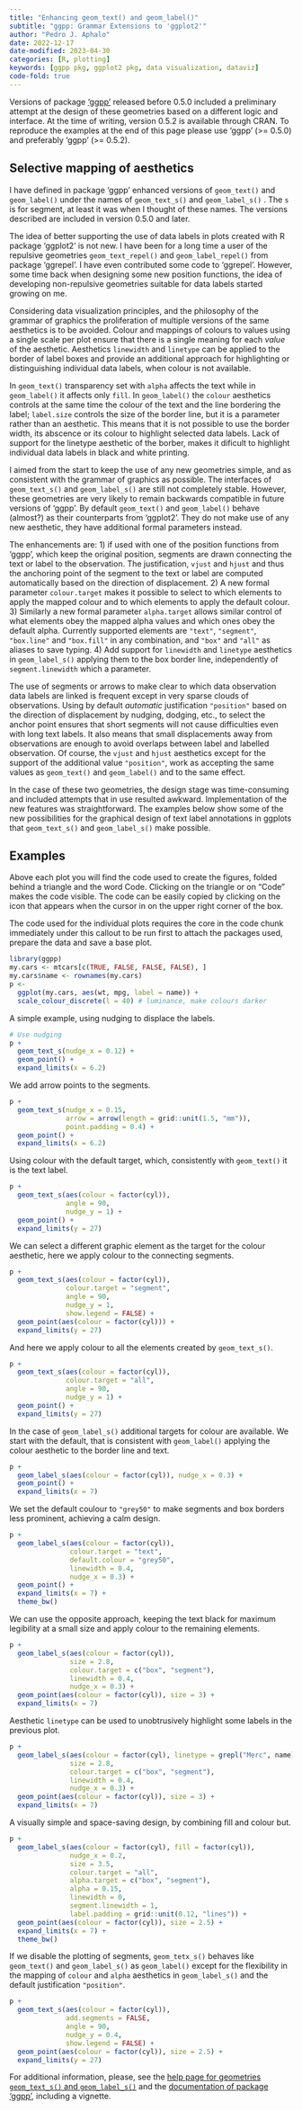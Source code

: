 ```yaml
---
title: "Enhancing geom_text() and geom_label()"
subtitle: "ggpp: Grammar Extensions to 'ggplot2'"
author: "Pedro J. Aphalo"
date: 2022-12-17
date-modified: 2023-04-30
categories: [R, plotting]
keywords: [ggpp pkg, ggplot2 pkg, data visualization, dataviz]
code-fold: true
---
```


::: callout-warning
Versions of package ['ggpp'](https://docs.r4photobiology.info/ggpp) released before 0.5.0 included a preliminary attempt at the design of these geometries based on a different logic and interface. At the time of writing, version 0.5.2 is available through CRAN. To reproduce the examples at the end of this page please use 'ggpp' (\>= 0.5.0) and preferably 'ggpp' (\>= 0.5.2).
:::

## Selective mapping of aesthetics

I have defined in package 'ggpp' enhanced versions of `geom_text()` and `geom_label()` under the names of `geom_text_s()` and `geom_label_s()` . The `s` is for segment, at least it was when I thought of these names. The versions described are included in version 0.5.0 and later.

The idea of better supporting the use of data labels in plots created with R package 'ggplot2' is not new. I have been for a long time a user of the repulsive geometries `geom_text_repel()` and `geom_label_repel()` from package 'ggrepel'. I have even contributed some code to 'ggrepel'. However, some time back when designing some new position functions, the idea of developing non-repulsive geometries suitable for data labels started growing on me.

Considering data visualization principles, and the philosophy of the grammar of graphics the proliferation of multiple versions of the same aesthetics is to be avoided. Colour and mappings of colours to values using a single scale per plot ensure that there is a single meaning for each *value* of the aesthetic. Aesthetics `linewidth` and `linetype` can be applied to the border of label boxes and provide an additional approach for highlighting or distinguishing individual data labels, when colour is not available.

In `geom_text()` transparency set with `alpha` affects the text while in `geom_label()` it affects only `fill`. In `geom_label()` the `colour` aesthetics controls at the same time the colour of the text and the line bordering the label; `label.size` controls the size of the border line, but it is a parameter rather than an aesthetic. This means that it is not possible to use the border width, its abscence or its colour to highlight selected data labels. Lack of support for the linetype aesthetic of the borber, makes it dificult to highlight individual data labels in black and white printing.

I aimed from the start to keep the use of any new geometries simple, and as consistent with the grammar of graphics as possible. The interfaces of `geom_text_s()` and `geom_label_s()` are still not completely stable. However, these geometries are very likely to remain backwards compatible in future versions of 'ggpp'. By default `geom_text()` and `geom_label()` behave (almost?) as their counterparts from 'ggplot2'. They do not make use of any new aesthetic, they have additional formal parameters instead.

The enhancements are: 1) if used with one of the position functions from 'ggpp', which keep the original position, segments are drawn connecting the text or label to the observation. The justification, `vjust` and `hjust` and thus the anchoring point of the segment to the text or label are computed automatically based on the direction of displacement. 2) A new formal parameter `colour.target` makes it possible to select to which elements to apply the mapped colour and to which elements to apply the default colour. 3) Similarly a new formal parameter `alpha.target` allows similar control of what elements obey the mapped alpha values and which ones obey the default alpha. Currently supported elements are `"text"`, `"segment"`, `"box.line"` and `"box.fill"` in any combination, and `"box"` and `"all"` as aliases to save typing. 4) Add support for `linewidth` and `linetype` aesthetics in `geom_label_s()` applying them to the box border line, independently of `segment.linewidth` which a parameter.

The use of segments or arrows to make clear to which data observation data labels are linked is frequent except in very sparse clouds of observations. Using by default *automatic* justification `"position"` based on the direction of displacement by nudging, dodging, etc., to select the anchor point ensures that short segments will not cause difficulties even with long text labels. It also means that small displacements away from observations are enough to avoid overlaps between label and labelled observation. Of course, the `vjust` and `hjust` aesthetics except for the support of the additional value `"position"`, work as accepting the same values as `geom_text()` and `geom_label()` and to the same effect.

In the case of these two geometries, the design stage was time-consuming and included attempts that in use resulted awkward. Implementation of the new features was straightforward. The examples below show some of the new possibilities for the graphical design of text label annotations in ggplots that `geom_text_s()` and `geom_label_s()` make possible.

## Examples

::: callout-tip
Above each plot you will find the code used to create the figures, folded behind a triangle and the word Code. Clicking on the triangle or on "Code" makes the code visible. The code can be easily copied by clicking on the icon that appears when the cursor in on the upper right corner of the box.

The code used for the individual plots requires the core in the code chunk immediately under this callout to be run first to attach the packages used, prepare the data and save a base plot.
:::

```r
library(ggpp)
my.cars <- mtcars[c(TRUE, FALSE, FALSE, FALSE), ]
my.cars$name <- rownames(my.cars)
p <- 
  ggplot(my.cars, aes(wt, mpg, label = name)) +
  scale_colour_discrete(l = 40) # luminance, make colours darker
```

A simple example, using nudging to displace the labels.

```r
# Use nudging
p +
  geom_text_s(nudge_x = 0.12) +
  geom_point() +
  expand_limits(x = 6.2)
```

We add arrow points to the segments.

```r
p +
  geom_text_s(nudge_x = 0.15,
              arrow = arrow(length = grid::unit(1.5, "mm")),
              point.padding = 0.4) +
  geom_point() +
  expand_limits(x = 6.2)

```

Using colour with the default target, which, consistently with `geom_text()` it is the text label.

```r
p +
  geom_text_s(aes(colour = factor(cyl)),
              angle = 90,
              nudge_y = 1) +
  geom_point() +
  expand_limits(y = 27)
```

We can select a different graphic element as the target for the colour aesthetic, here we apply colour to the connecting segments.

```r
p +
  geom_text_s(aes(colour = factor(cyl)),
              colour.target = "segment",
              angle = 90,
              nudge_y = 1,
              show.legend = FALSE) +
  geom_point(aes(colour = factor(cyl))) +
  expand_limits(y = 27)
```

And here we apply colour to all the elements created by `geom_text_s()`.

```r
p +
  geom_text_s(aes(colour = factor(cyl)),
              colour.target = "all",
              angle = 90,
              nudge_y = 1) +
  geom_point() +
  expand_limits(y = 27)
```

In the case of `geom_label_s()` additional targets for colour are available. We start with the default, that is consistent with `geom_label()` applying the colour aesthetic to the border line and text.

```r
p +
  geom_label_s(aes(colour = factor(cyl)), nudge_x = 0.3) +
  geom_point() +
  expand_limits(x = 7)

```

We set the default coulour to `"grey50"` to make segments and box borders less
prominent, achieving a calm design.

```r
p +
  geom_label_s(aes(colour = factor(cyl)),
               colour.target = "text",
               default.colour = "grey50",
               linewidth = 0.4,
               nudge_x = 0.3) +
  geom_point() +
  expand_limits(x = 7) +
  theme_bw()

```

We can use the opposite approach, keeping the text black for maximum legibility at a small size and apply colour to the remaining elements.

```r
p +
  geom_label_s(aes(colour = factor(cyl)), 
               size = 2.8,
               colour.target = c("box", "segment"),
               linewidth = 0.4,
               nudge_x = 0.3) +
  geom_point(aes(colour = factor(cyl)), size = 3) +
  expand_limits(x = 7)

```

Aesthetic `linetype` can be used to unobtrusively highlight some labels in the previous plot.

```r
p +
  geom_label_s(aes(colour = factor(cyl), linetype = grepl("Merc", name)), 
               size = 2.8,
               colour.target = c("box", "segment"),
               linewidth = 0.4,
               nudge_x = 0.3) +
  geom_point(aes(colour = factor(cyl)), size = 3) +
  expand_limits(x = 7)

```

A visually simple and space-saving design, by combining fill and colour but.

```r
p +
  geom_label_s(aes(colour = factor(cyl), fill = factor(cyl)),
               nudge_x = 0.2,
               size = 3.5,
               colour.target = "all",
               alpha.target = c("box", "segment"),
               alpha = 0.15,
               linewidth = 0,
               segment.linewidth = 1,
               label.padding = grid::unit(0.12, "lines")) +
  geom_point(aes(colour = factor(cyl)), size = 2.5) +
  expand_limits(x = 7) +
  theme_bw()
```

If we disable the plotting of segments, `geom_tetx_s()` behaves like `geom_text()` and `geom_label_s()` as `geom_label()` except for the flexibility in the mapping of `colour` and `alpha` aesthetics in `geom_label_s()` and the default justification `"position"`.

```r
p +
  geom_text_s(aes(colour = factor(cyl)),
              add.segments = FALSE,
              angle = 90,
              nudge_y = 0.4,
              show.legend = FALSE) +
  geom_point(aes(colour = factor(cyl)), size = 2.5) +
  expand_limits(y = 27)
```

::: callout-tip
For additional information, please, see the [help page for geometries `geom_text_s()` and `geom_label_s()`](https://docs.r4photobiology.info/ggpp/reference/geom_text_s.html) and the [documentation of package 'ggpp'](https://docs.r4photobiology.info/ggpp), including a vignette.
:::

